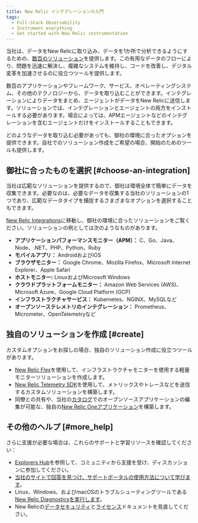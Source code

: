 ```yaml
---
title: New Relic インテグレーションの入門
tags:
  - Full-Stack Observability
  - Instrument everything
  - Get started with New Relic instrumentation
---
```


当社は、データをNew Relicに取り込み、データを1か所で分析できるようにするための、[数百のソリューション](https://newrelic.com/integrations)を提供します。この有用なデータのフローにより、問題を迅速に解決し、複雑なシステムを維持し、コードを改善し、デジタル変革を加速させるのに役立つツールを提供します。

数百のアプリケーションやフレームワーク、サービス、オペレーティングシステム、その他のテクノロジーから、データを取り込むことができます。インテグレーションによりデータをまとめ、エージェントがデータをNew Relicに送信します。ソリューションでは、インテグレーションとエージェントの両方をインストールする必要があります。場合によっては、APMエージェントなどのインテグレーションを含むエージェントだけをインストールすることもできます。

どのようなデータを取り込む必要があっても、御社の環境に合ったオプションを提供できます。自社でのソリューション作成をご希望の場合、開始のためのツールも提供します。

## 御社に合ったものを選択 [#choose-an-integration]

当社は広範なソリューションを提供するので、御社は環境全体で簡単にデータを収集できます。必要なのは、必要なデータを収集する当社のソリューションの1つであり、広範なデータタイプを捕捉するさまざまなオプションを選択することもできます。

[New Relic Integrations](https://newrelic.com/integrations)に移動し、御社の環境に合ったソリューションをご覧ください。ソリューションの例としては次のようなものがあります。

* **アプリケーションパフォーマンスモニター（APM）：** C、Go、Java、Node、.NET、PHP、Python、Ruby
* **モバイルアプリ：** AndroidおよびiOS
* **ブラウザモニター：** Google Chrome、Mozilla Firefox、Microsoft Internet Explorer、Apple Safari
* **ホストモニター:** LinuxおよびMicrosoft Windows
* **クラウドプラットフォームモニター：** Amazon Web Services (AWS)、Microsoft Azure、Google Cloud Platform (GCP)
* **インフラストラクチャサービス：** Kubernetes、NGINX、MySQLなど
* **オープンソーステレメトリのインテグレーション：** Prometheus、Micrometer、OpenTelemetryなど

## 独自のソリューションを作成 [#create]

カスタムオプションをお探しの場合、独自のソリューション作成に役立つツールがあります。

* [New Relic Flex](/docs/integrations/host-integrations/host-integrations-list/flex-integration-tool-build-your-own-integration)を使用して、インフラストラクチャモニターを使用する軽量モニターソリューションを作成します。
* [New Relic Telemetry SDK](/docs/data-ingest-apis/get-data-new-relic/new-relic-sdks/telemetry-sdks-send-custom-telemetry-data-new-relic)を使用して、メトリックスやトレースなどを送信するカスタムソリューションを構築します。
* 同僚との共有や、当社の[カタログ](/docs/new-relic-one/use-new-relic-one/build-new-relic-one/discover-manage-applications-new-relic-one-catalog)でのオープンソースアプリケーションの編集が可能な、独自の[New Relic Oneアプリケーション](/docs/new-relic-one/use-new-relic-one/build-new-relic-one/new-relic-one-build-your-own-custom-new-relic-one-application)を構築します。

## その他のヘルプ [#more_help]

さらに支援が必要な場合は、これらのサポートと学習リソースを確認してください：

* [Explorers Hub](https://discuss.newrelic.com/)を参照して、コミュニティから支援を受け、ディスカッションに参加してください。
* [当社のサイトで回答を見つけ、サポートポータルの使用方法について学びます](/docs/using-new-relic/welcome-new-relic/get-started/find-help-use-support-portal)。
* Linux、Windows、およびmacOSのトラブルシューティングツールである[New Relic Diagnosticsを実行します](/docs/using-new-relic/cross-product-functions/troubleshooting/new-relic-diagnostics)。
* New Relicの[データセキュリティ](/docs/security)と[ライセンス](/docs/licenses)ドキュメントを見直してください。
